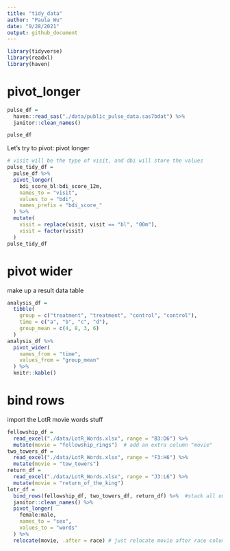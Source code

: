 ```yaml
---
title: "tidy_data"
author: "Paula Wu"
date: "9/28/2021"
output: github_document
---
```


```r
library(tidyverse)
library(readxl)
library(haven)
```

# pivot_longer
```r
pulse_df = 
  haven::read_sas("./data/public_pulse_data.sas7bdat") %>%
  janitor::clean_names()

pulse_df
```
Let's try to pivot: pivot longer
```r
# visit will be the type of visit, and dbi will store the values
pulse_tidy_df = 
  pulse_df %>% 
  pivot_longer(
    bdi_score_bl:bdi_score_12m,
    names_to = "visit", 
    values_to = "bdi",
    names_prefix = "bdi_score_"
  ) %>% 
  mutate(
    visit = replace(visit, visit == "bl", "00m"),
    visit = factor(visit)
  )
pulse_tidy_df
```

# pivot wider
make up a result data table
```r
analysis_df = 
  tibble(
    group = c("treatment", "treatment", "control", "control"),
    time = c("a", "b", "c", "d"),
    group_mean = c(4, 8, 3, 6)
  )
analysis_df %>% 
  pivot_wider(
    names_from = "time",
    values_from = "group_mean"
  ) %>% 
  knitr::kable()
```
# bind rows
import the LotR movie words stuff
```r
fellowship_df = 
  read_excel("./data/LotR_Words.xlsx", range = "B3:D6") %>% 
  mutate(movie = "fellowship_rings")  # add an extra column "movie"
two_towers_df = 
  read_excel("./data/LotR_Words.xlsx", range = "F3:H6") %>% 
  mutate(movie = "tow_towers") 
return_df = 
  read_excel("./data/LotR_Words.xlsx", range = "J3:L6") %>% 
  mutate(movie = "return_of_the_king") 
lotr_df = 
  bind_rows(fellowship_df, two_towers_df, return_df) %>%  #stack all on top of each other
  janitor::clean_names() %>% 
  pivot_longer(
    female:male,
    names_to = "sex",
    values_to = "words"
  ) %>% 
  relocate(movie, .after = race) # just relocate movie after race column
```




